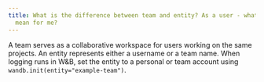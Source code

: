 ```yaml
---
title: What is the difference between team and entity? As a user - what does entity
  mean for me?
---
```


A team serves as a collaborative workspace for users working on the same projects. An entity represents either a username or a team name. When logging runs in W&B, set the entity to a personal or team account using `wandb.init(entity="example-team")`.
